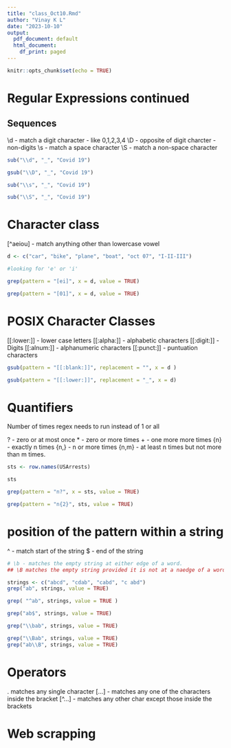 ```yaml
---
title: "class_Oct10.Rmd"
author: "Vinay K L"
date: "2023-10-10"
output:
  pdf_document: default
  html_document:
    df_print: paged
---
```


```r
knitr::opts_chunk$set(echo = TRUE)
```

# Regular Expressions continued

## Sequences

\\d - match a digit character - like 0,1,2,3,4
\\D - opposite of digit charcter - non-digits
\\s - match a space character
\\S - match a non-space character

```r
sub("\\d", "_", "Covid 19")
```
```r
gsub("\\D", "_", "Covid 19")
```
```r
sub("\\s", "_", "Covid 19")
```
```r
sub("\\S", "_", "Covid 19")
```


# Character class

[^aeiou] - match anything other than lowercase vowel

```r
d <- c("car", "bike", "plane", "boat", "oct 07", "I-II-III")

#looking for 'e' or 'i'

grep(pattern = "[ei]", x = d, value = TRUE)
```
```r
grep(pattern = "[01]", x = d, value = TRUE)
```

# POSIX Character Classes

[[:lower:]] - lower case letters
[[:alpha:]] - alphabetic characters
[[:digit:]] - Digits
[[:alnum:]] - alphanumeric characters
[[:punct:]] - puntuation characters

```r
gsub(pattern = "[[:blank:]]", replacement = "", x = d )
```
```r
gsub(pattern = "[[:lower:]]", replacement = "_", x = d)
```

# Quantifiers

Number of times regex needs to run instead of 1 or all

? - zero or at most once
* - zero or more times
+ - one more more times
{n} - exactly n times
{n,} - n or more times
{n,m} - at least n times but not more than m times. 

```r
sts <- row.names(USArrests)

sts
```

```r
grep(pattern = "n?", x = sts, value = TRUE)
```

```r
grep(pattern = "n{2}", sts, value = TRUE)
```

# position of the pattern within a string

^ - match start of the string
$ - end of the string
```r
# \b - matches the empty string at either edge of a word. 
## \B matches the empty string provided it is not at a naedge of a word
```


```r
strings <- c("abcd", "cdab", "cabd", "c abd")
grep("ab", strings, value = TRUE)
```

```r
grep( "^ab", strings, value = TRUE )
```

```r
grep("ab$", strings, value = TRUE)
```
```r
grep("\\bab", strings, value = TRUE)
```

```r
grep("\\Bab", strings, value = TRUE)
grep("ab\\B", strings, value = TRUE)
```


# Operators 
. matches any single character
[...] - matches any one of the characters inside the bracket
[^...] - matches any other char except those inside the brackets


# Web scrapping


